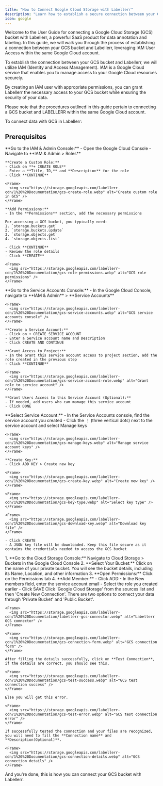 ```yaml
---
title: "How to Connect Google Cloud Storage with Labellerr"
description: "Learn how to establish a secure connection between your Google Cloud Storage bucket and Labellerr using IAM Service Account for data access."
icon: google
---
```


Welcome to the User Guide for connecting a Google Cloud Storage (GCS) bucket with Labellerr, a powerful SaaS product for data annotation and labeling. In this guide, we will walk you through the process of establishing a connection between your GCS bucket and Labellerr, leveraging IAM User Access within the same Google Cloud account.

To establish the connection between your GCS bucket and Labellerr, we will utilize IAM (Identity and Access Management). IAM is a Google Cloud service that enables you to manage access to your Google Cloud resources securely.

By creating an IAM user with appropriate permissions, you can grant Labellerr the necessary access to your GCS bucket while ensuring the security of your data.

<Note>
Please note that the procedures outlined in this guide pertain to connecting a GCS bucket and LABELLERR within the same Google Cloud account.
</Note>

To connect data with GCS in Labellerr:

## Prerequisites

<Steps>
  <Step title="Role Creation">
    **Go to the IAM & Admin Console:**
    - Open the Google Cloud Console
    - Navigate to **IAM & Admin > Roles**

    **Create a Custom Role:**
    - Click on **+ CREATE ROLE**
    - Enter a **Title, ID,** and **Description** for the role
    - Click **CONTINUE**

    <Frame>
      <img src="https://storage.googleapis.com/labellerr-cdn/1%20%20Documentation/gcs-create-role.webp" alt="Create custom role in GCS" />
    </Frame>

    **Add Permissions:**
    - In the **Permissions** section, add the necessary permissions

    For accessing a GCS bucket, you typically need:
    1. `storage.buckets.get`
    2. `storage.buckets.update`
    3. `storage.objects.get`
    4. `storage.objects.list`

    - Click **CONTINUE**
    - Review the role details
    - Click **CREATE**

    <Frame>
      <img src="https://storage.googleapis.com/labellerr-cdn/1%20%20Documentation/gcs-role-permissions.webp" alt="GCS role permissions" />
    </Frame>
  </Step>

  <Step title="Service Account Creation">
    **Go to the Service Accounts Console:**
    - In the Google Cloud Console, navigate to **IAM & Admin** > **Service Accounts**

    <Frame>
      <img src="https://storage.googleapis.com/labellerr-cdn/1%20%20Documentation/gcs-service-accounts.webp" alt="GCS service accounts console" />
    </Frame>

    **Create a Service Account:**
    - Click on + CREATE SERVICE ACCOUNT
    - Enter a Service account name and Description
    - Click CREATE AND CONTINUE

    **Grant Access to Project:**
    - In the Grant this service account access to project section, add the role created in the previous step
    - Click **CONTINUE**

    <Frame>
      <img src="https://storage.googleapis.com/labellerr-cdn/1%20%20Documentation/gcs-service-account-role.webp" alt="Grant role to service account" />
    </Frame>

    **Grant Users Access to this Service Account (Optional):**
    - If needed, add users who can manage this service account
    - Click DONE
  </Step>

  <Step title="Generate and Download Service Account Key">
    **Select Service Account:**
    - In the Service Accounts console, find the service account you created
    - Click the ⋮ (three vertical dots) next to the service account and select Manage keys

    <Frame>
      <img src="https://storage.googleapis.com/labellerr-cdn/1%20%20Documentation/gcs-manage-keys.webp" alt="Manage service account keys" />
    </Frame>

    **Create Key:**
    - Click ADD KEY > Create new key

    <Frame>
      <img src="https://storage.googleapis.com/labellerr-cdn/1%20%20Documentation/gcs-create-key.webp" alt="Create new key" />
    </Frame>

    <Frame>
      <img src="https://storage.googleapis.com/labellerr-cdn/1%20%20Documentation/gcs-key-type.webp" alt="Select key type" />
    </Frame>

    <Frame>
      <img src="https://storage.googleapis.com/labellerr-cdn/1%20%20Documentation/gcs-download-key.webp" alt="Download key file" />
    </Frame>

    - Click CREATE
    - A JSON key file will be downloaded. Keep this file secure as it contains the credentials needed to access the GCS bucket
  </Step>

  <Step title="Assign IAM Policy to GCS Bucket">
    1. **Go to the Cloud Storage Console:** Navigate to Cloud Storage > Buckets in the Google Cloud Console
    2. **Select Your Bucket:** Click on the name of your private bucket. You will see the bucket details, including its Name, Location, and other information
    3. **Open Permissions:** Click on the Permissions tab
    4. **Add Member:** 
       - Click ADD
       - In the New members field, enter the service account email
       - Select the role you created earlier
       - Click SAVE
  </Step>

  <Step title="Use the Labellerr tool to Access the GCS Data">
    Click 'Google Cloud Storage' from the sources list and then 'Create New Connection'. There are two options to connect your data through 'Private Bucket' and 'Public Bucket'.

    <Frame>
      <img src="https://storage.googleapis.com/labellerr-cdn/1%20%20Documentation/labellerr-gcs-connector.webp" alt="Labellerr GCS connector" />
    </Frame>

    <Frame>
      <img src="https://storage.googleapis.com/labellerr-cdn/1%20%20Documentation/gcs-connection-form.webp" alt="GCS connection form" />
    </Frame>

    After filling the details successfully, click on **Test Connection**, if the details are correct, you should see this.

    <Frame>
      <img src="https://storage.googleapis.com/labellerr-cdn/1%20%20Documentation/gcs-test-success.webp" alt="GCS test connection success" />
    </Frame>

    Else you will get this error.

    <Frame>
      <img src="https://storage.googleapis.com/labellerr-cdn/1%20%20Documentation/gcs-test-error.webp" alt="GCS test connection error" />
    </Frame>

    If successfully tested the connection and your files are recognized, you will need to fill the **Connection name** and **Description(Optional)**.

    <Frame>
      <img src="https://storage.googleapis.com/labellerr-cdn/1%20%20Documentation/gcs-connection-details.webp" alt="GCS connection details" />
    </Frame>
  </Step>
</Steps>

And you're done, this is how you can connect your GCS bucket with Labellerr.

